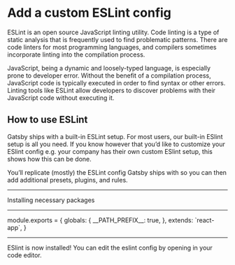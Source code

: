 # Add a custom ESLint config

ESLint is an open source JavaScript linting utility. Code linting is a type of
static analysis that is frequently used to find problematic patterns. There are
code linters for most programming languages, and compilers sometimes
incorporate linting into the compilation process.

JavaScript, being a dynamic and loosely-typed language, is especially prone to
developer error. Without the benefit of a compilation process, JavaScript code
is typically executed in order to find syntax or other errors. Linting tools
like ESLint allow developers to discover problems with their JavaScript code
without executing it.

## How to use ESLint

Gatsby ships with a built-in ESLint setup. For most users,
our built-in ESlint setup is all you need. If you know however that you’d like
to customize your ESlint config e.g. your company has their own custom ESlint
setup, this shows how this can be done.

You’ll replicate (mostly) the ESLint config Gatsby ships with so you can then
add additional presets, plugins, and rules.

---

Installing necessary packages

<InstallPackages names="eslint-config-react-app" dev={true} />

---

<WriteFile path=".eslintrc.js">
module.exports = {
  globals: {
    __PATH_PREFIX__: true,
  },
  extends: `react-app`,
}
</WriteFile>

---

ESlint is now installed! You can edit the eslint config by opening
<CodeEditLink to=".eslintrc.js" /> in your code editor.
